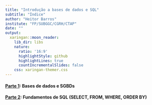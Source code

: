 ```yaml
---
title: "Introdução a bases de dados e SQL"
subtitle: "Índice"
author: "Heitor Barros"
institute: "FP/SUBGGC/CGRH/CTAP"
date: ""
output:
  xaringan::moon_reader:
    lib_dir: libs
    nature:
      ratio: '16:9'
      highlightStyle: github
      highlightLines: true
      countIncrementalSlides: false
    css: xaringan-themer.css
---
```

#### [Parte 1](https://heitorxbarros.github.io/intro_sql/parte01): Bases de dados e SGBDs
#### [Parte 2](https://heitorxbarros.github.io/intro_sql/parte02): Fundamentos de SQL (SELECT, FROM, WHERE, ORDER BY)